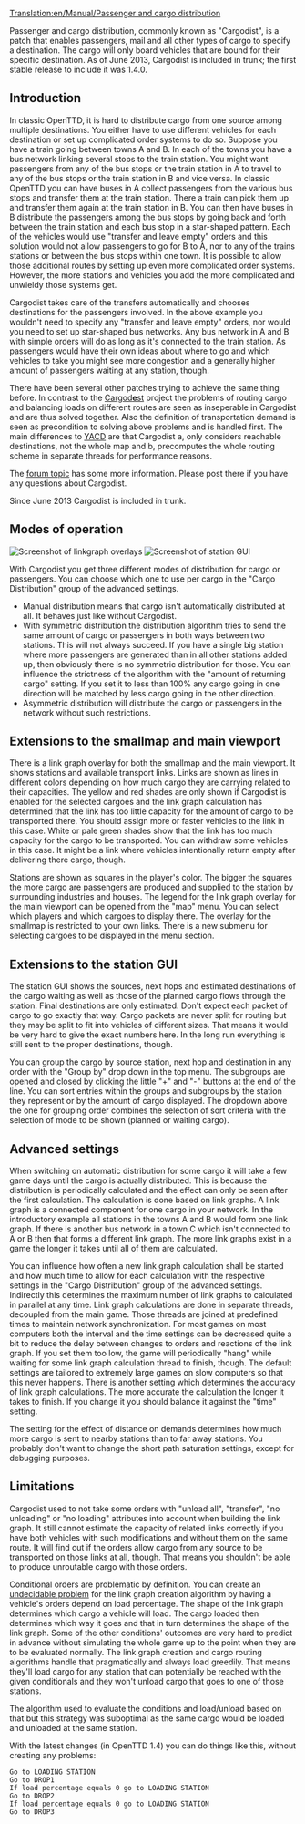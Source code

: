 [[Translation:en/Manual/Passenger and cargo distribution]]

Passenger and cargo distribution, commonly known as "Cargodist", is a patch that enables passengers, mail and all other types of cargo to specify a destination. The cargo will only board vehicles that are bound for their specific destination.
As of June 2013, Cargodist is included in trunk; the first stable release to include it was 1.4.0.


==Introduction==

In classic OpenTTD, it is hard to distribute cargo from one source among multiple destinations. You either have to use different vehicles for each destination or set up complicated order systems to do so. Suppose you have a train going between towns A and B. In each of the towns you have a bus network linking several stops to the train station. You might want passengers from any of the bus stops or the train station in A to travel to any of the bus stops or the train station in B and vice versa. In classic OpenTTD you can have buses in A collect passengers from the various bus stops and transfer them at the train station. There a train can pick them up and transfer them again at the train station in B. You can then have buses in B distribute the passengers among the bus stops by going back and forth between the train station and each bus stop in a star-shaped pattern. Each of the vehicles would use "transfer and leave empty" orders and this solution would not allow passengers to go for B to A, nor to any of the trains stations or between the bus stops within one town. It is possible to allow those additional routes by setting up even more complicated order systems. However, the more stations and vehicles you add the more complicated and unwieldy those systems get.

Cargodist takes care of the transfers automatically and chooses destinations for the passengers involved. In the above example you wouldn't need to specify any "transfer and leave empty" orders, nor would you need to set up star-shaped bus networks. Any bus network in A and B with simple orders will do as long as it's connected to the train station. As passengers would have their own ideas about where to go and which vehicles to take you might see more congestion and a generally higher amount of passengers waiting at any station, though.

There have been several other patches trying to achieve the same thing before. In contrast to the [[en/Community/Patches/Passenger and cargo destinations|Cargod'''e'''st]] project the problems of routing cargo and balancing loads on different routes are seen as inseperable in Cargod'''i'''st and are thus solved together. Also the definition of transportation demand is seen as precondition to solving above problems and is handled first. The main differences to [http://www.tt-forums.net/viewtopic.php?f=33&t=54253 YACD] are that Cargodist a, only considers reachable destinations, not the whole map and b, precomputes the whole routing scheme in separate threads for performance reasons.

The [http://www.tt-forums.net/viewtopic.php?f=33&t=41992&start=0 forum topic] has some more information. Please post there if you have any questions about Cargodist.

Since June 2013 Cargodist is included in trunk.

==Modes of operation==
[[File:en/Manual/Cargodist-overlays.png|frame|Screenshot of linkgraph overlays]]
[[File:en/Manual/Cargodist-station.png|frame|Screenshot of station GUI]]

With Cargodist you get three different modes of distribution for cargo or passengers. You can choose which one to use per cargo in the "Cargo Distribution" group of the advanced settings.
* Manual distribution means that cargo isn't automatically distributed at all. It behaves just like without Cargodist.
* With symmetric distribution the distribution algorithm tries to send the same amount of cargo or passengers in both ways between two stations. This will not always succeed. If you have a single big station where more passengers are generated than in all other stations added up, then obviously there is no symmetric distribution for those. You can influence the strictness of the algorithm with the "amount of returning cargo" setting. If you set it to less than 100% any cargo going in one direction will be matched by less cargo going in the other direction.
* Asymmetric distribution will distribute the cargo or passengers in the network without such restrictions.

==Extensions to the smallmap and main viewport==

There is a link graph overlay for both the smallmap and the main viewport. It shows stations and available transport links. Links are shown as lines in different colors depending on how much cargo they are carrying related to their capacities. The yellow and red shades are only shown if Cargodist is enabled for the selected cargoes and the link graph calculation has determined that the link has too little capacity for the amount of cargo to be transported there. You should assign more or faster vehicles to the link in this case. White or pale green shades show that the link has too much capacity for the cargo to be transported. You can withdraw some vehicles in this case. It might be a link where vehicles intentionally return empty after delivering there cargo, though.

Stations are shown as squares in the player's color. The bigger the squares the more cargo are passengers are produced and supplied to the station by surrounding industries and houses. The legend for the link graph overlay for the main viewport can be opened from the "map" menu. You can select which players and which cargoes to display there. The overlay for the smallmap is restricted to your own links. There is a new submenu for selecting cargoes to be displayed in the menu section.

==Extensions to the station GUI==
The station GUI shows the sources, next hops and estimated destinations of the cargo waiting as well as those of the planned cargo flows through the station. Final destinations are only estimated. Don't expect each packet of cargo to go exactly that way. Cargo packets are never split for routing but they may be split to fit into vehicles of different sizes. That means it would be very hard to give the exact numbers here. In the long run everything is still sent to the proper destinations, though.

You can group the cargo by source station, next hop and destination in any order with the "Group by" drop down in the top menu. The subgroups are opened and closed by clicking the little "+" and "-" buttons at the end of the line. You can sort entries within the groups and subgroups by the station they represent or by the amount of cargo displayed. The dropdown above the one for grouping order combines the selection of sort criteria with the selection of mode to be shown (planned or waiting cargo).

==Advanced settings==

When switching on automatic distribution for some cargo it will take a few game days until the cargo is actually distributed. This is because the distribution is periodically calculated and the effect can only be seen after the first calculation. The calculation is done based on link graphs. A link graph is a connected component for one cargo in your network. In the introductory example all stations in the towns A and B would form one link graph. If there is another bus network in a town C which isn't connected to A or B then that forms a different link graph. The more link graphs exist in a game the longer it takes until all of them are calculated.

You can influence how often a new link graph calculation shall be started and how much time to allow for each calculation with the respective settings in the "Cargo Distribution" group of the advanced settings. Indirectly this determines the maximum number of link graphs to calculated in parallel at any time. Link graph calculations are done in separate threads, decoupled from the main game. Those threads are joined at predefined times to maintain network synchronization. For most games on most computers both the interval and the time settings can be decreased quite a bit to reduce the delay between changes to orders and reactions of the link graph. If you set them too low, the game will periodically "hang" while waiting for some link graph calculation thread to finish, though. The default settings are tailored to extremely large games on slow computers so that this never happens. There is another setting which determines the accuracy of link graph calculations. The more accurate the calculation the longer it takes to finish. If you change it you should balance it against the "time" setting.

The setting for the effect of distance on demands determines how much more cargo is sent to nearby stations than to far away stations. You probably don't want to change the short path saturation settings, except for debugging purposes.

==Limitations==

Cargodist used to not take some orders with "unload all", "transfer", "no unloading" or "no loading" attributes into account when building the link graph. It still cannot estimate the capacity of related links correctly if you have both vehicles with such modifications and without them on the same route. It will find out if the orders allow cargo from any source to be transported on those links at all, though. That means you shouldn't be able to produce unroutable cargo with those orders.

Conditional orders are problematic by definition. You can create an [http://en.wikipedia.org/wiki/Undecidable_problem undecidable problem] for the link graph creation algorithm by having a vehicle's orders depend on load percentage. The shape of the link graph determines which cargo a vehicle will load. The cargo loaded then determines which way it goes and that in turn determines the shape of the link graph. Some of the other conditions' outcomes are very hard to predict in advance without simulating the whole game up to the point when they are to be evaluated normally. The link graph creation and cargo routing algorithms handle that pragmatically and always load greedily. That means they'll load cargo for any station that can potentially be reached with the given conditionals and they won't unload cargo that goes to one of those stations.

The algorithm used to evaluate the conditions and load/unload based on that but this strategy was suboptimal as the same cargo would be loaded and unloaded at the same station.

With the latest changes (in OpenTTD 1.4) you can do things like this, without creating any problems:

 Go to LOADING STATION
 Go to DROP1
 If load percentage equals 0 go to LOADING STATION
 Go to DROP2
 If load percentage equals 0 go to LOADING STATION
 Go to DROP3